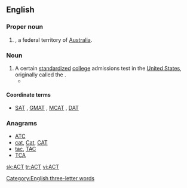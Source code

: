 {{also|act|act.|Act.|ACT|A.C.T.|A. C. T.}}
==English==

===Proper noun===
{{en-proper noun}}

# {{initialism of|Australian Capital Territory|lang=en|dot=}}, a federal territory of [[Australia]].

===Noun===
{{en-noun}}

# A certain [[standardized]] [[college]] admissions test in the [[United States]], originally called the {{term||American College Test}}.
#* {{projectlink|pedia|ACT (test)}}

====Coordinate terms====
* {{sense|American College Test}} [[SAT]] , [[GMAT]] , [[MCAT]] , [[DAT]]

===Anagrams===
* [[ATC#English|ATC]]
* [[cat#English|cat]], [[Cat#English|Cat]], [[CAT#English|CAT]]
* [[tac#English|tac]], [[TAC#English|TAC]]
* [[TCA#English|TCA]]

[[Category:English three-letter words]]

[[sk:ACT]]
[[tr:ACT]]
[[vi:ACT]]